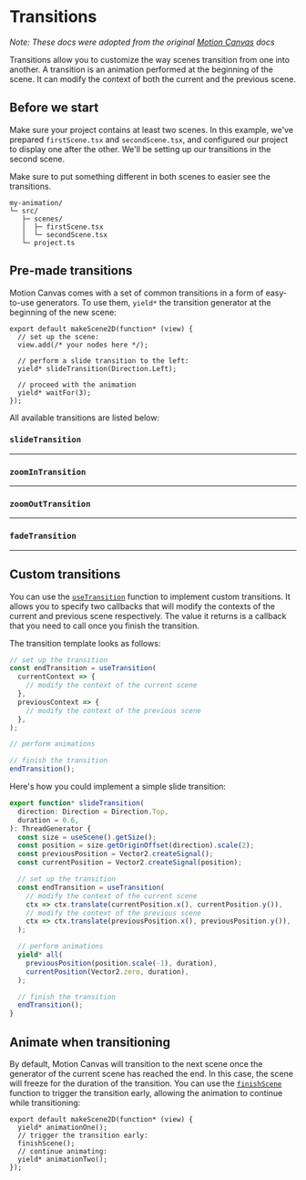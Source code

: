 # Transitions

_Note: These docs were adopted from the original
[Motion Canvas](https://motioncanvas.io/docs/) docs_

Transitions allow you to customize the way scenes transition from one into
another. A transition is an animation performed at the beginning of the scene.
It can modify the context of both the current and the previous scene.

## Before we start

<div className='row'>
  <div className='col'>

Make sure your project contains at least two scenes. In this example, we've
prepared `firstScene.tsx` and `secondScene.tsx`, and configured our project to
display one after the other. We'll be setting up our transitions in the second
scene.

Make sure to put something different in both scenes to easier see the
transitions.

  </div>
  <div className='col'>

```
my-animation/
└─ src/
   ├─ scenes/
   │  ├─ firstScene.tsx
   │  └─ secondScene.tsx
   └─ project.ts
```

  </div>
</div>

## Pre-made transitions

Motion Canvas comes with a set of common transitions in a form of easy-to-use
generators. To use them, `yield*` the transition generator at the beginning of
the new scene:

```tsx
export default makeScene2D(function* (view) {
  // set up the scene:
  view.add(/* your nodes here */);

  // perform a slide transition to the left:
  yield* slideTransition(Direction.Left);

  // proceed with the animation
  yield* waitFor(3);
});
```

All available transitions are listed below:

### `slideTransition`

<hr />

### `zoomInTransition`

<hr />

### `zoomOutTransition`

<hr />

### `fadeTransition`

<hr />

## Custom transitions

You can use the [`useTransition`](/api/core/transitions#useTransition) function
to implement custom transitions. It allows you to specify two callbacks that
will modify the contexts of the current and previous scene respectively. The
value it returns is a callback that you need to call once you finish the
transition.

The transition template looks as follows:

```ts
// set up the transition
const endTransition = useTransition(
  currentContext => {
    // modify the context of the current scene
  },
  previousContext => {
    // modify the context of the previous scene
  },
);

// perform animations

// finish the transition
endTransition();
```

Here's how you could implement a simple slide transition:

```ts
export function* slideTransition(
  direction: Direction = Direction.Top,
  duration = 0.6,
): ThreadGenerator {
  const size = useScene().getSize();
  const position = size.getOriginOffset(direction).scale(2);
  const previousPosition = Vector2.createSignal();
  const currentPosition = Vector2.createSignal(position);

  // set up the transition
  const endTransition = useTransition(
    // modify the context of the current scene
    ctx => ctx.translate(currentPosition.x(), currentPosition.y()),
    // modify the context of the previous scene
    ctx => ctx.translate(previousPosition.x(), previousPosition.y()),
  );

  // perform animations
  yield* all(
    previousPosition(position.scale(-1), duration),
    currentPosition(Vector2.zero, duration),
  );

  // finish the transition
  endTransition();
}
```

## Animate when transitioning

By default, Motion Canvas will transition to the next scene once the generator
of the current scene has reached the end. In this case, the scene will freeze
for the duration of the transition. You can use the
[`finishScene`](/api/core/utils#finishScene) function to trigger the transition
early, allowing the animation to continue while transitioning:

```tsx
export default makeScene2D(function* (view) {
  yield* animationOne();
  // trigger the transition early:
  finishScene();
  // continue animating:
  yield* animationTwo();
});
```
